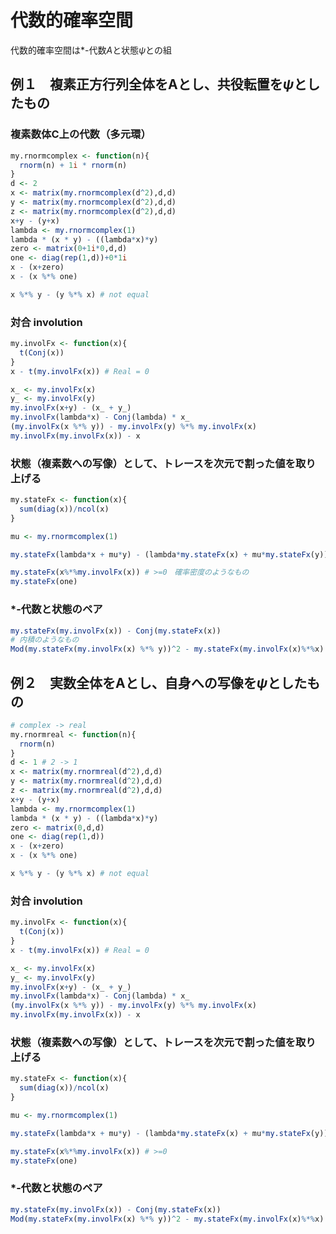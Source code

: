 # 代数的確率空間

代数的確率空間は*-代数$A$と状態$\psi$との組

## 例１　複素正方行列全体をAとし、共役転置を$\psi$としたもの

### 複素数体C上の代数（多元環）
```r
my.rnormcomplex <- function(n){
  rnorm(n) + 1i * rnorm(n)
}
d <- 2
x <- matrix(my.rnormcomplex(d^2),d,d)
y <- matrix(my.rnormcomplex(d^2),d,d)
z <- matrix(my.rnormcomplex(d^2),d,d)
x+y - (y+x)
lambda <- my.rnormcomplex(1)
lambda * (x * y) - ((lambda*x)*y)
zero <- matrix(0+1i*0,d,d)
one <- diag(rep(1,d))+0*1i
x - (x+zero)
x - (x %*% one)

x %*% y - (y %*% x) # not equal
```

### 対合 involution

```r
my.involFx <- function(x){
  t(Conj(x))
}
x - t(my.involFx(x)) # Real = 0

x_ <- my.involFx(x)
y_ <- my.involFx(y)
my.involFx(x+y) - (x_ + y_)
my.involFx(lambda*x) - Conj(lambda) * x_
(my.involFx(x %*% y)) - my.involFx(y) %*% my.involFx(x)
my.involFx(my.involFx(x)) - x
```

### 状態（複素数への写像）として、トレースを次元で割った値を取り上げる

```r
my.stateFx <- function(x){
  sum(diag(x))/ncol(x)
}

mu <- my.rnormcomplex(1)

my.stateFx(lambda*x + mu*y) - (lambda*my.stateFx(x) + mu*my.stateFx(y))

my.stateFx(x%*%my.involFx(x)) # >=0　確率密度のようなもの
my.stateFx(one)
```

### *-代数と状態のペア

```r
my.stateFx(my.involFx(x)) - Conj(my.stateFx(x))
# 内積のようなもの
Mod(my.stateFx(my.involFx(x) %*% y))^2 - my.stateFx(my.involFx(x)%*%x) * my.stateFx(my.involFx(y)%*%y) # < 0
```
## 例２　実数全体をAとし、自身への写像を$\psi$としたもの

```r
# complex -> real
my.rnormreal <- function(n){
  rnorm(n)
}
d <- 1 # 2 -> 1
x <- matrix(my.rnormreal(d^2),d,d)
y <- matrix(my.rnormreal(d^2),d,d)
z <- matrix(my.rnormreal(d^2),d,d)
x+y - (y+x)
lambda <- my.rnormcomplex(1)
lambda * (x * y) - ((lambda*x)*y)
zero <- matrix(0,d,d)
one <- diag(rep(1,d))
x - (x+zero)
x - (x %*% one)

x %*% y - (y %*% x) # not equal
```

### 対合 involution

```r
my.involFx <- function(x){
  t(Conj(x))
}
x - t(my.involFx(x)) # Real = 0

x_ <- my.involFx(x)
y_ <- my.involFx(y)
my.involFx(x+y) - (x_ + y_)
my.involFx(lambda*x) - Conj(lambda) * x_
(my.involFx(x %*% y)) - my.involFx(y) %*% my.involFx(x)
my.involFx(my.involFx(x)) - x
```

### 状態（複素数への写像）として、トレースを次元で割った値を取り上げる

```r
my.stateFx <- function(x){
  sum(diag(x))/ncol(x)
}

mu <- my.rnormcomplex(1)

my.stateFx(lambda*x + mu*y) - (lambda*my.stateFx(x) + mu*my.stateFx(y))

my.stateFx(x%*%my.involFx(x)) # >=0
my.stateFx(one)
```

### *-代数と状態のペア

```r
my.stateFx(my.involFx(x)) - Conj(my.stateFx(x))
Mod(my.stateFx(my.involFx(x) %*% y))^2 - my.stateFx(my.involFx(x)%*%x) * my.stateFx(my.involFx(y)%*%y) # < 0
```
